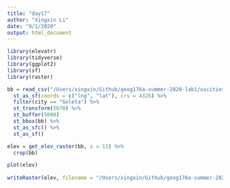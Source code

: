 ```yaml
---
title: "day17"
author: "Xingxin Li"
date: "9/1/2020"
output: html_document
---
```


```r
library(elevatr)
library(tidyverse)
library(ggplot2)
library(sf)
library(raster)
```



```r
bb = read_csv("/Users/xingxin/Github/geog176a-summer-2020-lab1/uscities.csv") %>%
  st_as_sf(coords = c("lng", "lat"), crs = 4326) %>% 
  filter(city == "Goleta") %>% 
  st_transform(5070) %>% 
  st_buffer(5000)
  st_bbox(bb) %>% 
  st_as_sfc() %>% 
  st_as_sf()

elev = get_elev_raster(bb, z = 11) %>% 
  crop(bb)

plot(elev)
  
writeRaster(elev, filename = "/Users/xingxin/Github/geog176a-summer-2020-lab1/goletaelev.tif", overwrite = TRUE)

```


